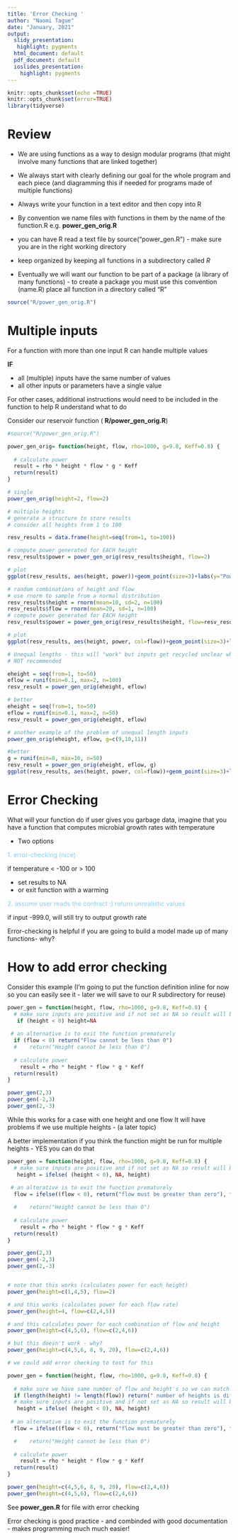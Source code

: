 ```yaml
---
title: 'Error Checking '
author: "Naomi Tague"
date: "January, 2021"
output:
  slidy_presentation:
   highlight: pygments
  html_document: default
  pdf_document: default
  ioslides_presentation:
    highlight: pygments
---
```


```r
knitr::opts_chunk$set(echo =TRUE)
knitr::opts_chunk$set(error=TRUE)
library(tidyverse)
```



# Review

* We are using functions as a way to design modular programs (that might involve many functions that are linked together)

* We always start with clearly defining our goal for the whole program and each piece (and diagramming this if needed for programs made of multiple functions)

* Always write your function in a text editor and then copy into R

* By convention we name files with functions in them by the name of the function.R
e.g. **power_gen_orig.R**

* you can have R read a text file by source(“power_gen.R”) - make sure you are in the right working directory

* keep organized by keeping all functions in a subdirectory called *R*

*  Eventually we will want our function to be part of a package (a library of many functions) - to create a package you must use this convention (name.R) place all function in a directory called “R”




```r

source("R/power_gen_orig.R")
```


# Multiple inputs 

For a function with more than one input  R can handle multiple values


**IF** 

* all (multiple) inputs have the same number of values 
* all other inputs or parameters have a single value


For other cases, additional instructions would need to be included in the function to help R understand what to do


Consider our reservoir function  ( **R/power_gen_orig.R**)

```r

#source("R/power_gen_orig.R")

power_gen_orig= function(height, flow, rho=1000, g=9.8, Keff=0.8) {
  
  # calculate power
  result = rho * height * flow * g * Keff
  return(result)
}

# single
power_gen_orig(height=2, flow=2)

# multiple heights
# generate a structure to store results
# consider all heights from 1 to 100

resv_results = data.frame(height=seq(from=1, to=100))

# compute power generated for EACH height
resv_results$power = power_gen_orig(resv_results$height, flow=2)

# plot
ggplot(resv_results, aes(height, power))+geom_point(size=3)+labs(y="Power (KW)", x="Height (m)")

# random combinations of height and flow
# use rnorm to sample from a normal distribution
resv_results$height = rnorm(mean=10, sd=2, n=100)
resv_results$flow = rnorm(mean=20, sd=1, n=100)
# compute power generated for EACH height
resv_results$power = power_gen_orig(resv_results$height, flow=resv_results$flow)

# plot
ggplot(resv_results, aes(height, power, col=flow))+geom_point(size=3)+labs(y="Power (KW)", x="Height (m)")

# Unequal lengths - this will "work" but inputs get recycled unclear what is happening
# NOT recommended

eheight = seq(from=1, to=50)
eflow = runif(min=0.1, max=2, n=100)
resv_result = power_gen_orig(eheight, eflow)

# better
eheight = seq(from=1, to=50)
eflow = runif(min=0.1, max=2, n=50)
resv_result = power_gen_orig(eheight, eflow)

# another example of the problem of unequal length inputs
power_gen_orig(eheight, eflow, g=c(9,10,11))

#better
g = runif(min=8, max=10, n=50)
resv_result = power_gen_orig(eheight, eflow, g)
ggplot(resv_results, aes(height, power, col=flow))+geom_point(size=3)+labs(y="Power (KW)", x="Height (m)")


```

# Error Checking

What will your function do if user gives you garbage data, imagine that you have a function that computes microbial growth rates with temperature

* Two options

<span style="color:skyblue">
1. error-checking (nice)
</span>

 if temperature < -100 or > 100
 
*  set results to NA
*  or exit function with a warming
 
<span style="color:skyblue"> 
2. assume user reads the contract :) return unrealistic values
</span>

if input -999.0, will still try to output growth rate
 
 
 Error-checking is helpful if you are going to build a model made up of many functions- why?
 

# How to add error checking

Consider this example (I'm going to put the function definition inline for now so you can easily see it - later we will save to our R subdirectory for reuse)

```r

power_gen = function(height, flow, rho=1000, g=9.8, Keff=0.8) {
  # make sure inputs are positive and if not set as NA so result will be NA
   if (height < 0) height=NA
  
 # an alternative is to exit the function prematurely 
  if (flow < 0) return("Flow cannot be less than 0")
  #    return("Height cannot be less than 0")
      
  # calculate power
    result = rho * height * flow * g * Keff
  return(result)
}

power_gen(2,3)
power_gen(-2,3)
power_gen(2,-3)
```


While this works for a case with one height and one flow
It will have problems if we use multiple heights - (a later topic)

A better implementation if you think the function might be run for multiple heights - YES you can do that

```r

power_gen = function(height, flow, rho=1000, g=9.8, Keff=0.8) {
  # make sure inputs are positive and if not set as NA so result will be NA
   height = ifelse( (height < 0), NA, height)
  
 # an alterative is to exit the function prematurely 
  flow = ifelse((flow < 0), return("flow must be greater than zero"), flow)

  #    return("Height cannot be less than 0")
      
  # calculate power
    result = rho * height * flow * g * Keff
  return(result)
}

power_gen(2,3)
power_gen(-2,3)
power_gen(2,-3)


# note that this works (calculates power for each height)
power_gen(height=c(1,4,5), flow=2)

# and this works (calculates power for each flow rate)
power_gen(height=4, flow=c(2,4,5))

# and this calculates power for each combination of flow and height
power_gen(height=c(4,5,6), flow=c(2,4,6))

# but this doesn't work - why?
power_gen(height=c(4,5,6, 8, 9, 20), flow=c(2,4,6))

# we could add error checking to test for this

power_gen = function(height, flow, rho=1000, g=9.8, Keff=0.8) {
  
  # make sure we have same number of flow and height's so we can match them
  if (length(height) != length(flow)) return(" number of heights is different from number of flows")
  # make sure inputs are positive and if not set as NA so result will be NA
   height = ifelse( (height < 0), NA, height)
  
 # an alternative is to exit the function prematurely 
  flow = ifelse((flow < 0), return("flow must be greater than zero"), flow)

  #    return("Height cannot be less than 0")
      
  # calculate power
    result = rho * height * flow * g * Keff
  return(result)
}

power_gen(height=c(4,5,6, 8, 9, 20), flow=c(2,4,6))
power_gen(height=c(4,5,6), flow=c(2,4,6))
```

See **power_gen.R** for file with error checking

Error checking is good practice - and combinded with good documentation - makes programming much much easier!




